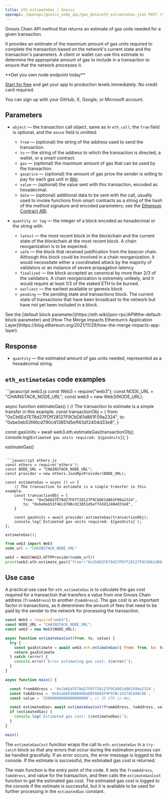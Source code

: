 ---
title: eth_estimateGas | Gnosis
openapi: /openapi/gnosis_node_api/gas_data/eth_estimateGas.json POST /512e720763b369ed620657f84d38d2af
---

Gnosis Chain API method that returns an estimate of gas units needed for a given transaction.

It provides an estimate of the maximum amount of gas units required to complete the transaction based on the network's current state and the transaction's parameters. A client or wallet can use this estimate to determine the appropriate amount of gas to include in a transaction to ensure that the network processes it.

<Check>
**Get you own node endpoint today**

[Start for free](https://console.chainstack.com/) and get your app to production levels immediately. No credit card required.

You can sign up with your GitHub, X, Google, or Microsoft account.
</Check>


## Parameters

* `object` — the transaction call object, same as in `eth_call`; the `from` field is optional, and the `nonce` field is omitted:

  + `from` — (optional) the string of the address used to send the transaction.
  + `to` — the string of the address to which the transaction is directed, a wallet, or a smart contract.
  + `gas` — (optional) the maximum amount of gas that can be used by the transaction.
  + `gasprice` — (optional) the amount of gas price the sender is willing to pay for each gas unit in [Wei](https://ethereum.org/en/developers/docs/intro-to-ether/#denominations).
  + `value` — (optional) the value sent with this transaction, encoded as hexadecimal.
  + `data` — (optional) additional data to be sent with the call, usually used to invoke functions from smart contracts as a string of the hash of the method signature and encoded parameters; see the [Ethereum Contract ABI](https://solidity.readthedocs.io/en/latest/abi-spec.html).
* `quantity or tag` — the integer of a block encoded as hexadecimal or the string with:

  + `latest` — the most recent block in the blockchain and the current state of the blockchain at the most recent block. A chain reorganization is to be expected.
  + `safe` — the block that received justification from the beacon chain. Although this block could be involved in a chain reorganization, it would necessitate either a coordinated attack by the majority of validators or an instance of severe propagation latency.
  + `finalized` — the block accepted as canonical by more than 2/3 of the validators. A chain reorganization is extremely unlikely, and it would require at least 1/3 of the staked ETH to be burned.
  + `earliest` — the earliest available or genesis block
  + `pending` — the pending state and transactions block. The current state of transactions that have been broadcast to the network but have not yet been included in a block.

<Note>
See the [default block parameter](https://eth.wiki/json-rpc/API#the-default-block-parameter) and [How The Merge Impacts Ethereum’s Application Layer](https://blog.ethereum.org/2021/11/29/how-the-merge-impacts-app-layer).
</Note>


## Response

* `quantity` — the estimated amount of gas units needed, represented as a hexadecimal string.

## `eth_estimateGas` code examples

<CodeGroup>
```javascript web3.js
const Web3 = require("web3");
const NODE_URL = "CHAINSTACK_NODE_URL";
const web3 = new Web3(NODE_URL);

async function estimateGas() {
	// The transaction to estimate is a simple transfer in this example.
  const transactionObj = {
    from: "0xCb6Ed7E78d27FDff28127F9CbD61d861F09a2324",
    to: "0xbe0eb53f46cd790cd13851d5eff43d12404d33e8",
  }

  const gasUnits = await web3.eth.estimateGas(transactionObj);
  console.log(`Estimated gas units required: ${gasUnits}`);
}

estimateGas()
```

```javascript ethers.js
const ethers = require('ethers');
const NODE_URL = "CHAINSTACK_NODE_URL";
const provider = new ethers.JsonRpcProvider(NODE_URL);

const estimateGas = async () => {
    // The transaction to estimate is a simple transfer in this example.
    const transactionObj = {
        from: "0xCb6Ed7E78d27FDff28127F9CbD61d861F09a2324",
        to: "0xbe0eb53f46cd790cd13851d5eff43d12404d33e8",
    }

    const gasUnits = await provider.estimateGas(transactionObj);
    console.log(`Estimated gas units required: ${gasUnits}`);
};

estimateGas();
```

```python web3.py
from web3 import Web3  
node_url = "CHAINSTACK_NODE_URL"

web3 = Web3(Web3.HTTPProvider(node_url)) 
print(web3.eth.estimate_gas({"from":"0xCb6Ed7E78d27FDff28127F9CbD61d861F09a2324","to":"0xbe0eb53f46cd790cd13851d5eff43d12404d33e8"}, "latest" ))  
```
</CodeGroup>


## Use case

A practical use case for `eth_estimateGas` is to calculate the gas cost required for a transaction that transfers a value from one Gnosis Chain address (`fromAddress`) to another (`toAddress`). The gas cost is an important factor in transactions, as it determines the amount of fees that need to be paid by the sender to the network for processing the transaction.

```javascript index.js
const Web3 = require("web3");
const NODE_URL = "CHAINSTACK_NODE_URL";
const web3 = new Web3(NODE_URL);

async function estimateGasCost(from, to, value) {
  try {
    const gasEstimate = await web3.eth.estimateGas({ from: from, to: to, value: value });
    return gasEstimate
  } catch (error) {
    console.error(`Error estimating gas cost: ${error}`);
  }
}

async function main() {

  const fromAddress = '0xCb6Ed7E78d27FDff28127F9CbD61d861F09a2324';
  const toAddress = '0x81ab6Fd4A68d0aDDFAD65F9F97Bc1427dCd40C8E';
  const value = '25000000000000000000'; // 25 ETH in Wei

  const estimatedGas= await estimateGasCost(fromAddress, toAddress, value)
  if (estimatedGas) {
    console.log(`Estimated gas cost: ${estimatedGas}`);
  }
}

main()
```


The `estimateGasCost` function wraps the call to `eth.estimateGas` in a `try-catch` block so that any errors that occur during the estimation process can be handled gracefully. If an error occurs, the error message is logged to the console. If the estimate is successful, the estimated gas cost is returned.

The main function is the entry point of the code. It sets the `fromAddress`, `toAddress`, and value for the transaction, and then calls the `estimateGasCost` function to get the estimated gas cost. The estimated gas cost is logged to the console if the estimate is successful, but it is available to be used for further processing in the `estimatedGas` constant.
